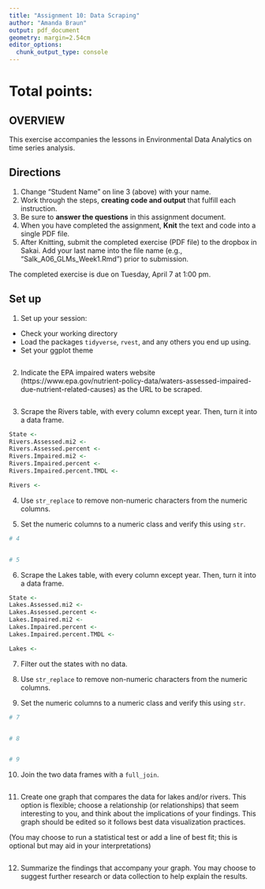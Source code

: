 ```yaml
---
title: "Assignment 10: Data Scraping"
author: "Amanda Braun"
output: pdf_document
geometry: margin=2.54cm
editor_options: 
  chunk_output_type: console
---
```


# Total points:

## OVERVIEW

This exercise accompanies the lessons in Environmental Data Analytics on time series analysis. 

## Directions
1. Change "Student Name" on line 3 (above) with your name.
3. Work through the steps, **creating code and output** that fulfill each instruction.
4. Be sure to **answer the questions** in this assignment document.
6. When you have completed the assignment, **Knit** the text and code into a single PDF file.
8. After Knitting, submit the completed exercise (PDF file) to the dropbox in Sakai. Add your last name into the file name (e.g., "Salk_A06_GLMs_Week1.Rmd") prior to submission.

The completed exercise is due on Tuesday, April 7 at 1:00 pm.

## Set up 
1. Set up your session:

* Check your working directory
* Load the packages `tidyverse`, `rvest`, and any others you end up using.
* Set your ggplot theme

```r


```

2. Indicate the EPA impaired waters website (https://www.epa.gov/nutrient-policy-data/waters-assessed-impaired-due-nutrient-related-causes) as the URL to be scraped. 

```r


```

3. Scrape the Rivers table, with every column except year. Then, turn it into a data frame.

```r

State <- 
Rivers.Assessed.mi2 <- 
Rivers.Assessed.percent <- 
Rivers.Impaired.mi2 <- 
Rivers.Impaired.percent <- 
Rivers.Impaired.percent.TMDL <- 

Rivers <- 
```

4. Use `str_replace` to remove non-numeric characters from the numeric columns. 

5. Set the numeric columns to a numeric class and verify this using `str`.

```r
# 4


# 5


```

6. Scrape the Lakes table, with every column except year. Then, turn it into a data frame.

```r
State <- 
Lakes.Assessed.mi2 <- 
Lakes.Assessed.percent <- 
Lakes.Impaired.mi2 <- 
Lakes.Impaired.percent <- 
Lakes.Impaired.percent.TMDL <- 

Lakes <- 
```

7. Filter out the states with no data. 

8. Use `str_replace` to remove non-numeric characters from the numeric columns. 

9. Set the numeric columns to a numeric class and verify this using `str`.
```r
# 7


# 8


# 9


```

10. Join the two data frames with a `full_join`.

```r

```

11. Create one graph that compares the data for lakes and/or rivers. This option is flexible; choose a relationship (or relationships) that seem interesting to you, and think about the implications of your findings. This graph should be edited so it follows best data visualization practices. 

(You may choose to run a statistical test or add a line of best fit; this is optional but may aid in your interpretations)
```r

```

12. Summarize the findings that accompany your graph. You may choose to suggest further research or data collection to help explain the results.

>
